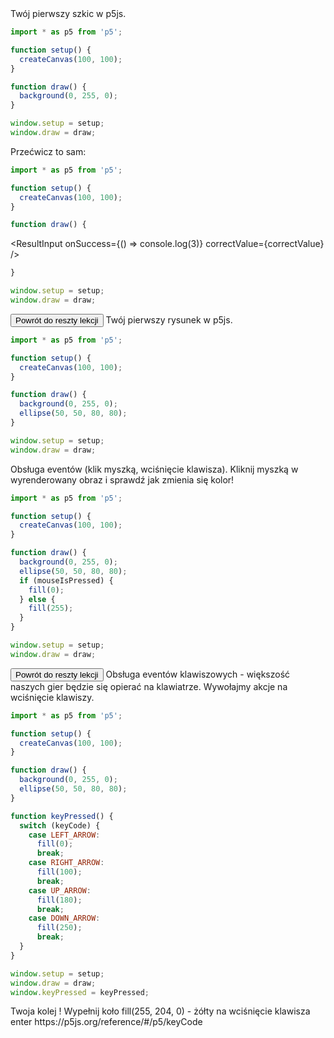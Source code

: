 
<Box mt={5} mb={5}>
  Twój pierwszy szkic w p5js.
</Box>

```js
import * as p5 from 'p5';

function setup() {
  createCanvas(100, 100);
}

function draw() {
  background(0, 255, 0);
}

window.setup = setup;
window.draw = draw;
```

<SandpackWrapper>
  <SandpackProvider
    customSetup={{
      entry: '/index.js',
      dependencies: { p5: 'latest' },
      files: {
        '/index.js': {
          code: renderTemplate(),
          active: true,
        },
      },
    }}
  >
    <SandpackPreview />
  </SandpackProvider>
</SandpackWrapper>

<Box mt={20} mb={5}>
  Przećwicz to sam:
</Box>

```js
import * as p5 from 'p5';

function setup() {
  createCanvas(100, 100);
}

function draw() {
```

<ResultInput onSuccess={() => console.log(3)} correctValue={correctValue} />

```js
}

window.setup = setup;
window.draw = draw;
```

<SandpackWrapper>
  <SandpackProvider
    customSetup={{
      entry: '/index.js',
      dependencies: { p5: 'latest' },
      files: {
        '/index.js': {
          code: renderTemplate2('background(100,100,100);'),
          active: true,
        },
      },
    }}
  >
    <SandpackPreview />
  </SandpackProvider>
</SandpackWrapper>

<Button mt={10} mb={10}>
  Powrót do reszty lekcji
</Button>

<Box mt={5} mb={5}>
  Twój pierwszy rysunek w p5js.
</Box>

```js
import * as p5 from 'p5';

function setup() {
  createCanvas(100, 100);
}

function draw() {
  background(0, 255, 0);
  ellipse(50, 50, 80, 80);
}

window.setup = setup;
window.draw = draw;
```

<SandpackWrapper>
  <SandpackProvider
    customSetup={{
      entry: '/index.js',
      dependencies: { p5: 'latest' },
      files: {
        '/index.js': {
          code: renderTemplate3(),
          active: true,
        },
      },
    }}
  >
    <SandpackPreview />
  </SandpackProvider>
</SandpackWrapper>

<Box mt={5} mb={5}>
  Obsługa eventów (klik myszką, wciśnięcie klawisza). Kliknij myszką w
  wyrenderowany obraz i sprawdź jak zmienia się kolor!
</Box>

```js
import * as p5 from 'p5';

function setup() {
  createCanvas(100, 100);
}

function draw() {
  background(0, 255, 0);
  ellipse(50, 50, 80, 80);
  if (mouseIsPressed) {
    fill(0);
  } else {
    fill(255);
  }
}

window.setup = setup;
window.draw = draw;
```

<SandpackWrapper>
  <SandpackProvider
    customSetup={{
      entry: '/index.js',
      dependencies: { p5: 'latest' },
      files: {
        '/index.js': {
          code: renderTemplate4(),
          active: true,
        },
      },
    }}
  >
    <SandpackPreview />
  </SandpackProvider>
</SandpackWrapper>

<Button mt={10} mb={10}>
  Powrót do reszty lekcji
</Button>

<Box mt={5} mb={5}>
  Obsługa eventów klawiszowych - większość naszych gier będzie się opierać na
  klawiatrze. Wywołajmy akcje na wciśnięcie klawiszy.
</Box>

```js
import * as p5 from 'p5';

function setup() {
  createCanvas(100, 100);
}

function draw() {
  background(0, 255, 0);
  ellipse(50, 50, 80, 80);
}

function keyPressed() {
  switch (keyCode) {
    case LEFT_ARROW:
      fill(0);
      break;
    case RIGHT_ARROW:
      fill(100);
      break;
    case UP_ARROW:
      fill(180);
      break;
    case DOWN_ARROW:
      fill(250);
      break;
  }
}

window.setup = setup;
window.draw = draw;
window.keyPressed = keyPressed;
```

<SandpackWrapper>
  <SandpackProvider
    customSetup={{
      entry: '/index.js',
      dependencies: { p5: 'latest' },
      files: {
        '/index.js': {
          code: renderTemplate5(),
          active: true,
        },
      },
    }}
  >
    <SandpackPreview />
  </SandpackProvider>
</SandpackWrapper>

<Box mt={5} mb={5}>
  Twoja kolej ! Wypełnij koło fill(255, 204, 0) - żółty na wciśnięcie klawisza
  enter
</Box>
https://p5js.org/reference/#/p5/keyCode
